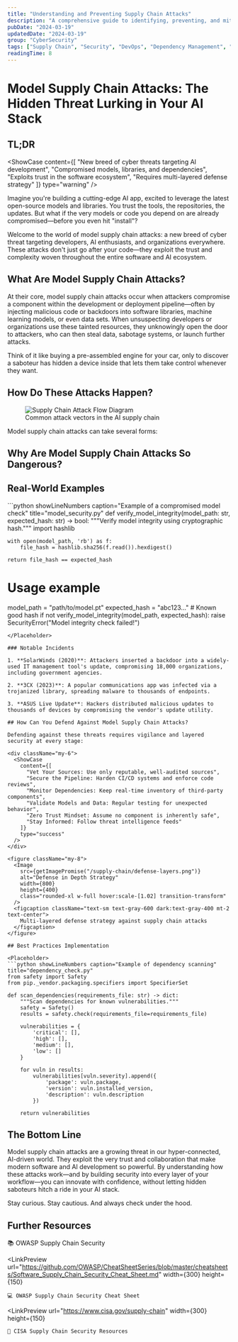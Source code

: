 ```yaml
---
title: "Understanding and Preventing Supply Chain Attacks"
description: "A comprehensive guide to identifying, preventing, and mitigating supply chain attacks in modern software development"
pubDate: "2024-03-19"
updatedDate: "2024-03-19"
group: "CyberSecurity"
tags: ["Supply Chain", "Security", "DevOps", "Dependency Management", "Software Development"]
readingTime: 8
---
```



# Model Supply Chain Attacks: The Hidden Threat Lurking in Your AI Stack

## TL;DR

<ShowCase 
  content={[
    "New breed of cyber threats targeting AI development",
    "Compromised models, libraries, and dependencies",
    "Exploits trust in the software ecosystem",
    "Requires multi-layered defense strategy"
  ]} 
  type="warning"
/>

Imagine you're building a cutting-edge AI app, excited to leverage the latest open-source models and libraries. You trust the tools, the repositories, the updates. But what if the very models or code you depend on are already compromised—before you even hit "install"?

Welcome to the world of model supply chain attacks: a new breed of cyber threat targeting developers, AI enthusiasts, and organizations everywhere. These attacks don't just go after your code—they exploit the trust and complexity woven throughout the entire software and AI ecosystem.

## What Are Model Supply Chain Attacks?

At their core, model supply chain attacks occur when attackers compromise a component within the development or deployment pipeline—often by injecting malicious code or backdoors into software libraries, machine learning models, or even data sets. When unsuspecting developers or organizations use these tainted resources, they unknowingly open the door to attackers, who can then steal data, sabotage systems, or launch further attacks.

Think of it like buying a pre-assembled engine for your car, only to discover a saboteur has hidden a device inside that lets them take control whenever they want.

## How Do These Attacks Happen?

<figure className="my-8">
  <Image 
    src={getImagePromise("/supply-chain/attack-flow.png")} 
    alt="Supply Chain Attack Flow Diagram" 
    width={800} 
    height={400}
    class="rounded-xl w-full hover:scale-[1.02] transition-transform"
  />
  <figcaption className="text-sm text-gray-600 dark:text-gray-400 mt-2 text-center">
    Common attack vectors in the AI supply chain
  </figcaption>
</figure>

Model supply chain attacks can take several forms:

<div className="my-6">
  <ShowCase 
    content={[
      "Trojanized Models or Libraries: Malicious code injected into popular AI models",
      "Poisoned Training Data: Manipulated datasets creating compromised models",
      "Compromised Build Pipelines: Breached CI/CD systems or model repositories",
      "Malicious Updates: Tainted updates from trusted vendors"
    ]} 
    type="danger"
  />
</div>

## Why Are Model Supply Chain Attacks So Dangerous?

<div className="my-6">
  <ShowCase 
    content={[
      "They Exploit Trust: Attackers weaponize trust in reputable sources",
      "They Scale Fast: Single compromised component can infect thousands",
      "They're Stealthy: Malicious code can lurk undetected for months",
      "AI-Specific Risks: Models can leak data or generate harmful outputs"
    ]} 
    type="warning"
  />
</div>

## Real-World Examples

<Placeholder>
```python showLineNumbers caption="Example of a compromised model check" title="model_security.py"
def verify_model_integrity(model_path: str, expected_hash: str) -> bool:
    """Verify model integrity using cryptographic hash."""
    import hashlib
    
    with open(model_path, 'rb') as f:
        file_hash = hashlib.sha256(f.read()).hexdigest()
    
    return file_hash == expected_hash

# Usage example
model_path = "path/to/model.pt"
expected_hash = "abc123..."  # Known good hash
if not verify_model_integrity(model_path, expected_hash):
    raise SecurityError("Model integrity check failed!")
```
</Placeholder>

### Notable Incidents

1. **SolarWinds (2020)**: Attackers inserted a backdoor into a widely-used IT management tool's update, compromising 18,000 organizations, including government agencies.

2. **3CX (2023)**: A popular communications app was infected via a trojanized library, spreading malware to thousands of endpoints.

3. **ASUS Live Update**: Hackers distributed malicious updates to thousands of devices by compromising the vendor's update utility.

## How Can You Defend Against Model Supply Chain Attacks?

Defending against these threats requires vigilance and layered security at every stage:

<div className="my-6">
  <ShowCase 
    content={[
      "Vet Your Sources: Use only reputable, well-audited sources",
      "Secure the Pipeline: Harden CI/CD systems and enforce code reviews",
      "Monitor Dependencies: Keep real-time inventory of third-party components",
      "Validate Models and Data: Regular testing for unexpected behavior",
      "Zero Trust Mindset: Assume no component is inherently safe",
      "Stay Informed: Follow threat intelligence feeds"
    ]} 
    type="success"
  />
</div>

<figure className="my-8">
  <Image 
    src={getImagePromise("/supply-chain/defense-layers.png")} 
    alt="Defense in Depth Strategy" 
    width={800} 
    height={400}
    class="rounded-xl w-full hover:scale-[1.02] transition-transform"
  />
  <figcaption className="text-sm text-gray-600 dark:text-gray-400 mt-2 text-center">
    Multi-layered defense strategy against supply chain attacks
  </figcaption>
</figure>

## Best Practices Implementation

<Placeholder>
```python showLineNumbers caption="Example of dependency scanning" title="dependency_check.py"
from safety import Safety
from pip._vendor.packaging.specifiers import SpecifierSet

def scan_dependencies(requirements_file: str) -> dict:
    """Scan dependencies for known vulnerabilities."""
    safety = Safety()
    results = safety.check(requirements_file=requirements_file)
    
    vulnerabilities = {
        'critical': [],
        'high': [],
        'medium': [],
        'low': []
    }
    
    for vuln in results:
        vulnerabilities[vuln.severity].append({
            'package': vuln.package,
            'version': vuln.installed_version,
            'description': vuln.description
        })
    
    return vulnerabilities
```
</Placeholder>

## The Bottom Line

Model supply chain attacks are a growing threat in our hyper-connected, AI-driven world. They exploit the very trust and collaboration that make modern software and AI development so powerful. By understanding how these attacks work—and by building security into every layer of your workflow—you can innovate with confidence, without letting hidden saboteurs hitch a ride in your AI stack.

Stay curious. Stay cautious. And always check under the hood.

## Further Resources

<div className="my-8 flex gap-4">
  <LinkPreview 
    url="https://owasp.org/www-project-supply-chain-security/" 
    width={300} 
    height={150}
  >
    📚 OWASP Supply Chain Security
  </LinkPreview>  

  <LinkPreview 
    url="https://github.com/OWASP/CheatSheetSeries/blob/master/cheatsheets/Software_Supply_Chain_Security_Cheat_Sheet.md"
    width={300}
    height={150}
  >
    💻 OWASP Supply Chain Security Cheat Sheet
  </LinkPreview>

  <LinkPreview 
    url="https://www.cisa.gov/supply-chain"
    width={300}
    height={150}
  >
    🚀 CISA Supply Chain Security Resources
  </LinkPreview>
</div>